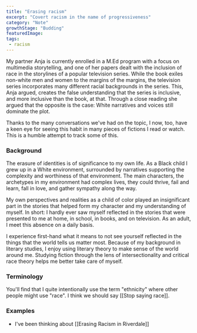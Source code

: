 ```yaml
---
title: "Erasing racism"
excerpt: "Covert racism in the name of progressiveness"
category: "Note"
growthStage: "Budding"
featuredImage: 
tags:
 - racism
---
```

My partner Anja is currently enrolled in a M.Ed program with a focus on multimedia storytelling, and one of her papers dealt with the inclusion of race in the storylines of a popular television series. While the book exiles non-white men and women to the margins of the margins, the television series incorporates many different racial backgrounds in the series. This, Anja argued, creates the false understanding that the series is inclusive, and more inclusive than the book, at that. Through a close reading she argued that the opposite is the case: White narratives and voices still dominate the plot.

Thanks to the many conversations we've had on the topic, I now, too, have a keen eye for seeing this habit in many pieces of fictions I read or watch. This is a humble attempt to track some of this.

### Background
The erasure of identities is of significance to my own life. As a Black child I grew up in a White environment, surrounded by narratives supporting the complexity and worthiness of that environment. The main characters, the archetypes in my environment had complex lives, they could thrive, fail and learn, fall in love, and gather sympathy along the way.

My own perspectives and realities as a child of color played an insignificant part in the stories that helped form my character and my understanding of myself. In short: I hardly ever saw myself reflected in the stories that were presented to me at home, in school, in books, and on television. As an adult, I meet this absence on a daily basis.

I experience first-hand what it means to not see yourself reflected in the things that the world tells us matter most. Because of my background in literary studies, I enjoy using literary theory to make sense of the world around me. Studying fiction through the lens of intersectionality and critical race theory helps me better take care of myself.

### Terminology
You'll find that I quite intentionally use the term "ethnicity" where other people might use "race". I think we should say [[Stop saying race]].

### Examples
- I've been thinking about [[Erasing Racism in Riverdale]]